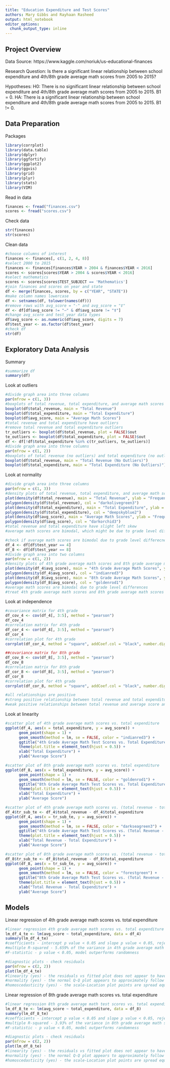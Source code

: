 ```yaml
---
title: "Education Expenditure and Test Scores"
authors: Mary Gibbs and Rayhaan Rasheed
output: html_notebook
editor_options: 
  chunk_output_type: inline
---
```


Project Overview
----------------

Data Source: https://www.kaggle.com/noriuk/us-educational-finances

Research Question: Is there a significant linear relationship between school expenditure and 4th/8th grade average math scores from 2005 to 2015?

Hypotheses:
H0: There is no significant linear relationship between school expenditure and 4th/8th grade average math scores from 2005 to 2015. B1 = 0. 
HA: There is a significant linear relationship between school expenditure and 4th/8th grade average math scores from 2005 to 2015. B1 != 0.

Data Preparation
----------------

Packages
```r
library(corrplot)
library(data.table)
library(dplyr)
library(ggfortify)
library(ggplot2)
library(ggvis)
library(grid)
library(plyr)
library(stats)
library(VIM)
```

Read in data
```r
finances <- fread("finances.csv")
scores <- fread("scores.csv")
```

Check data
```r
str(finances)
str(scores)
```

Clean data
```r
#choose columns of interest
finances <- finances[, c(1, 2, 4, 8)]
#select 2000 to 2015
finances <- finances[finances$YEAR > 2004 & finances$YEAR < 2016]
scores <- scores[scores$YEAR > 2004 & scores$YEAR < 2016]
#select mathematics
scores <- scores[scores$TEST_SUBJECT == 'Mathematics']
#join finances and scores on year and state
df <- merge(finances, scores, by = c("YEAR", "STATE"))
#make column names lowercase
df <- setnames(df, tolower(names(df)))
#remove rows with avg_score = "-" and avg_score = "‡"
df <- df[df$avg_score != "—" & df$avg_score != "‡"]
#change avg_score and test_year data types
df$avg_score <- as.numeric(df$avg_score, digits = 7)
df$test_year <- as.factor(df$test_year)
#check df 
str(df)
```

Exploratory Data Analysis
-------------------------

Summary
```r
#summarize df
summary(df)
```

Look at outliers
```r
#divide graph area into three columns
par(mfrow = c(1, 3))  
#boxplots of total revenue, total expenditure, and average math scores
boxplot(df$total_revenue, main = "Total Revenue")
boxplot(df$total_expenditure, main = "Total Expenditure")  
boxplot(df$avg_score, main = "Average Math Scores")
#total revenue and total expenditure have outliers
#remove total revenue and total expenditure outliers 
tr_outliers <- boxplot(df$total_revenue, plot = FALSE)$out
te_outliers <- boxplot(df$total_expenditure, plot = FALSE)$out
df <- df[!df$total_expenditure %in% c(tr_outliers, te_outliers)]
#divide graph area into three columns
par(mfrow = c(1, 2))  
#boxplots of total revenue (no outliers) and total expenditure (no outliers)
boxplot(df$total_revenue, main = "Total Revenue (No Outliers)")
boxplot(df$total_expenditure, main = "Total Expenditure (No Outliers)")
```

Look at normality 
```r
#divide graph area into three columns
par(mfrow = c(1, 3))  
#density plots of total revenue, total expenditure, and average math scores
plot(density(df$total_revenue), main = "Total Revenue", ylab = "Frequency", col = "darkolivegreen3")
polygon(density(df$total_revenue), col = "darkolivegreen3")
plot(density(df$total_expenditure), main = "Total Expenditure", ylab = "Frequency", col = "deepskyblue2")
polygon(density(df$total_expenditure), col = "deepskyblue2")
plot(density(df$avg_score), main = "Average Math Scores", ylab = "Frequency", col = "darkorchid3")
polygon(density(df$avg_score), col = "darkorchid3")
#total revenue and total expenditure have slight left skew
#average math scores are bimodal, which might be due to grade level differences

#check if average math scores are bimodal due to grade level differecnes
df_4 <- df[df$test_year == 4]
df_8 <- df[df$test_year == 8]
#divide graph area into two columns
par(mfrow = c(1, 2))  
#density plots of 4th grade average math scores and 8th grade average math scores
plot(density(df_4$avg_score), main = "4th Grade Average Math Scores", ylab = "Frequency", col = "indianred3")
polygon(density(df_4$avg_score), col = "indianred3")
plot(density(df_8$avg_score), main = "8th Grade Average Math Scores", ylab = "Frequency", col = "goldenrod1")
polygon(density(df_8$avg_score), col = "goldenrod1")
#average math scores are bimodal due to grade level differences
#treat 4th grade average math scores and 8th grade average math scores separate
```

Look at independence
```r
#covariance matrix for 4th grade
df_cov_4 <- cov(df_4[, 3:5], method = "pearson")
df_cov_4
#correlation matrix for 4th grade
df_cor_4 <- cor(df_4[, 3:5], method = "pearson")
df_cor_4
#correlation plot for 4th grade
corrplot(df_cor_4, method = "square", addCoef.col = "black", number.digits = 4, title = "4th Grade")

##covariance matrix for 8th grade
df_cov_8 <- cov(df_8[, 3:5], method = "pearson")
df_cov_8
#correlation matrix for 8th grade
df_cor_8 <- cor(df_8[, 3:5], method = "pearson")
df_cor_8
#correlation plot for 4th grade
corrplot(df_cor_8, method = "square", addCoef.col = "black", number.digits = 4, title = "8th Grade")

#all relationships are positive
#strong positive relationship between total revenue and total expenditure
#weak positive relationships between total revenue and average score and total expenditure and average score
```

Look at linearity 
```r
#scatter plot of 4th grade average math scores vs. total expenditure
ggplot(df_4, aes(x = total_expenditure, y = avg_score)) +
      geom_point(shape = 1) +    
      geom_smooth(method = lm, se = FALSE, color = "indianred3") + 
      ggtitle("4th Grade Average Math Test Scores vs. Total Expenditure") + 
      theme(plot.title = element_text(hjust = 0.5)) + 
      xlab("Total Expenditure") + 
      ylab("Average Score")
```

```r
#scatter plot of 8th grade average math scores vs. total expenditure
ggplot(df_8, aes(x = total_expenditure, y = avg_score)) +
      geom_point(shape = 1) +    
      geom_smooth(method = lm, se = FALSE, color = "goldenrod1") + 
      ggtitle("8th Grade Average Math Test Scores vs. Total Expenditure") + 
      theme(plot.title = element_text(hjust = 0.5)) + 
      xlab("Total Expenditure") + 
      ylab("Average Score")
```

```r
#scatter plot of 4th grade average math scores vs. (total revenue - total expenditure) 
df_4$tr_sub_te <- df_4$total_revenue - df_4$total_expenditure
ggplot(df_4, aes(x = tr_sub_te, y = avg_score)) +
      geom_point(shape = 1) +    
      geom_smooth(method = lm, se = FALSE, color = "darkseagreen3") + 
      ggtitle("4th Grade Average Math Test Scores vs. (Total Revenue - Total Expenditure)") + 
      theme(plot.title = element_text(hjust = 0.5)) + 
      xlab("Total Revenue - Total Expenditure") + 
      ylab("Average Score")
```

```r
#scatter plot of 8th grade average math scores vs. (total revenue - total expenditure) 
df_8$tr_sub_te <- df_8$total_revenue - df_8$total_expenditure
ggplot(df_8, aes(x = tr_sub_te, y = avg_score)) +
      geom_point(shape = 1) +    
      geom_smooth(method = lm, se = FALSE, color = "forestgreen") + 
      ggtitle("8th Grade Average Math Test Scores vs. (Total Revenue - Total Expenditure)") + 
      theme(plot.title = element_text(hjust = 0.5)) + 
      xlab("Total Revenue - Total Expenditure") + 
      ylab("Average Score")
```

Models
------

Linear regression of 4th grade average math scores vs. total expenditure
```r
#linear regression 4th grade average math scores vs. total expenditure 
lm_df_4_te <- lm(avg_score ~ total_expenditure, data = df_4)
summary(lm_df_4_te)
#coefficients - intercept p value < 0.05 and slope p value < 0.05, reject H0
#multiple R-squared - 5.659% of the variance in 4th grade average math scores can be explained by school expenditure, poor model
#F-statistic - p value < 0.05, model outperforms randomness

#diagnostic plots - check residuals
par(mfrow = c(2, 2))
plot(lm_df_4_te)
#linearity (yes) - the residuals vs fitted plot does not appear to have a fitted pattern and the red line is approximately horizontal at zero 
#normality (yes) - the normal Q-Q plot appears to approximately follow a straight line
#homoscedasticity (yes) - the scale-Location plot points are spread equally and the red line is approximately horizontal
```

Linear regression of 8th grade average math scores vs. total expenditure
```r
#linear regression 8th grade average math test scores vs. total expenditure
lm_df_8_te <- lm(avg_score ~ total_expenditure, data = df_8)
summary(lm_df_8_te)
#coefficients - intercept p value < 0.05 and slope p value < 0.05, reject H0
#multiple R-squared - 3.93% of the variance in 8th grade average math scores can be explained by school expenditure, poor model
#F-statistic - p value < 0.05, model outperforms randomness

#diagnostic plots - check residuals
par(mfrow = c(2, 2))
plot(lm_df_8_te)
#linearity (yes) - the residuals vs fitted plot does not appear to have a fitted pattern and the red line is approximately horizontal at zero 
#normality (yes) - the normal Q-Q plot appears to approximately follow a straight line
#homoscedasticity (yes) - the scale-Location plot points are spread equally and the red line is approximately horizontal
```

